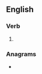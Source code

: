 ==English==

===Verb===
{{head|en|verb}}

# {{obsolete spelling of|en|demand}}

===Anagrams===
* {{anagrams|en|a=addeemnu|ad eundem}}